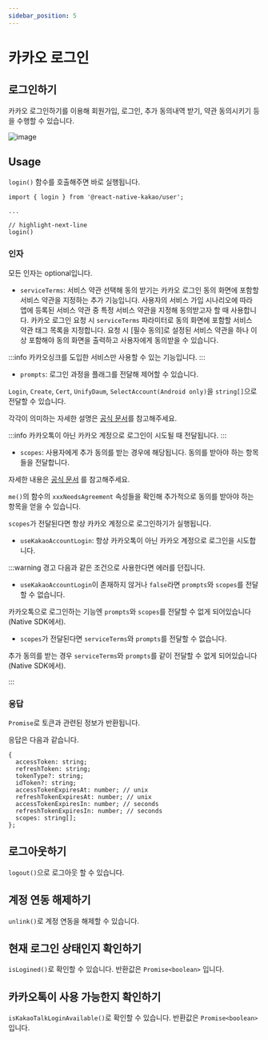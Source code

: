 ```yaml
---
sidebar_position: 5
---
```


# 카카오 로그인

## 로그인하기

카카오 로그인하기를 이용해 회원가입, 로그인, 추가 동의내역 받기, 약관 동의시키기 등을 수행할 수 있습니다.

![image](https://raw.githubusercontent.com/mym0404/image-archive/master/202404271643817.webp)

## Usage

`login()` 함수를 호출해주면 바로 실행됩니다.

```tsx
import { login } from '@react-native-kakao/user';

...

// highlight-next-line
login()
```

### 인자

모든 인자는 optional입니다.

- `serviceTerms`: 서비스 약관 선택해 동의 받기는 카카오 로그인 동의 화면에 포함할 서비스 약관을
지정하는 추가 기능입니다. 사용자의 서비스 가입 시나리오에 따라 앱에 등록된 서비스
약관 중 특정 서비스 약관을 지정해 동의받고자 할 때 사용합니다. 카카오 로그인 요청 시
`serviceTerms` 파라미터로 동의 화면에 포함할 서비스 약관 태그 목록을 지정합니다.
요청 시 [필수 동의]로 설정된 서비스 약관을 하나 이상 포함해야 동의 화면을 출력하고 사용자에게 동의받을 수 있습니다.

:::info
카카오싱크를 도입한 서비스만 사용할 수 있는 기능입니다.
:::

- `prompts`: 로그인 과정을 플래그를 전달해 제어할 수 있습니다.

`Login`, `Create`, `Cert`, `UnifyDaum`, `SelectAccount(Android only)`을 `string[]`으로 전달할 수 있습니다.

각각이 의미하는 자세한 설명은 [공식 문서](https://developers.kakao.com/docs/latest/ko/kakaologin/ios#request-code-re-authentication)를 참고해주세요.

:::info
카카오톡이 아닌 카카오 계정으로 로그인이 시도될 때 전달됩니다.
:::

- `scopes`: 사용자에게 추가 동의를 받는 경우에 해당됩니다. 동의를 받아야 하는 항목들을 전달합니다.

자세한 내용은 [공식 문서](https://developers.kakao.com/docs/latest/ko/kakaologin/android#request-code-additional-consent) 를 참고해주세요.

`me()`의 함수의 `xxxNeedsAgreement` 속성들을 확인해 추가적으로 동의를 받아야 하는 항목을 얻을 수 있습니다.

`scopes`가 전달된다면 항상 카카오 계정으로 로그인하기가 실행됩니다.

- `useKakaoAccountLogin`: 항상 카카오톡이 아닌 카카오 계정으로 로그인을 시도합니다.


:::warning 경고
다음과 같은 조건으로 사용한다면 에러를 던집니다.

- `useKakaoAccountLogin`이 존재하지 않거나 `false`라면 `prompts`와 `scopes`를 전달할 수 없습니다.

카카오톡으로 로그인하는 기능엔 `prompts`와 `scopes`를 전달할 수 없게 되어있습니다(Native SDK에서).

- `scopes`가 전달된다면 `serviceTerms`와 `prompts`를 전달할 수 없습니다.

추가 동의를 받는 경우 `serviceTerms`와 `prompts`를 같이 전달할 수 없게 되어있습니다(Native SDK에서).


:::

### 응답

`Promise`로 토큰과 관련된 정보가 반환됩니다.

응답은 다음과 같습니다.

```tsx title='KakaoLoginToken'
{
  accessToken: string;
  refreshToken: string;
  tokenType?: string;
  idToken?: string;
  accessTokenExpiresAt: number; // unix
  refreshTokenExpiresAt: number; // unix
  accessTokenExpiresIn: number; // seconds
  refreshTokenExpiresIn: number; // seconds
  scopes: string[];
};
```

## 로그아웃하기

`logout()`으로 로그아웃 할 수 있습니다.

## 계정 연동 해제하기

`unlink()`로 계정 연동을 해제할 수 있습니다.

## 현재 로그인 상태인지 확인하기

`isLogined()`로 확인할 수 있습니다. 반환값은 `Promise<boolean>` 입니다.

## 카카오톡이 사용 가능한지 확인하기

`isKakaoTalkLoginAvailable()`로 확인할 수 있습니다. 반환값은 `Promise<boolean>` 입니다.
